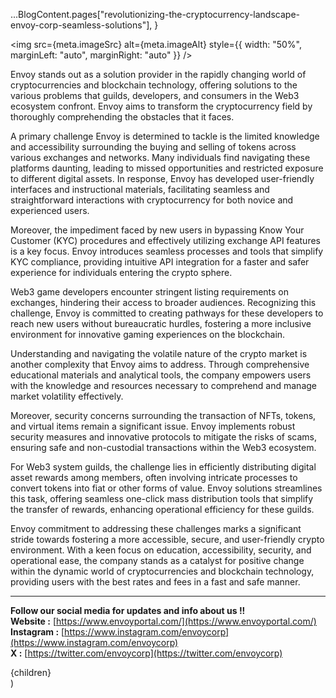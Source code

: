 
  ...BlogContent.pages["revolutionizing-the-cryptocurrency-landscape-envoy-corp-seamless-solutions"],
}

<img
  src={meta.imageSrc}
  alt={meta.imageAlt}
  style={{ width: "50%", marginLeft: "auto", marginRight: "auto" }}
/>

Envoy stands out as a solution provider in the rapidly changing world of cryptocurrencies and blockchain technology, offering solutions to the various problems that guilds, developers, and consumers in the Web3 ecosystem confront. Envoy aims to transform the cryptocurrency field by thoroughly comprehending the obstacles that it faces.

A primary challenge Envoy is determined to tackle is the limited knowledge and accessibility surrounding the buying and selling of tokens across various exchanges and networks. Many individuals find navigating these platforms daunting, leading to missed opportunities and restricted exposure to different digital assets. In response, Envoy has developed user-friendly interfaces and instructional materials, facilitating seamless and straightforward interactions with cryptocurrency for both novice and experienced users.

Moreover, the impediment faced by new users in bypassing Know Your Customer (KYC) procedures and effectively utilizing exchange API features is a key focus. Envoy introduces seamless processes and tools that simplify KYC compliance, providing intuitive API integration for a faster and safer experience for individuals entering the crypto sphere.

Web3 game developers encounter stringent listing requirements on exchanges, hindering their access to broader audiences. Recognizing this challenge, Envoy is committed to creating pathways for these developers to reach new users without bureaucratic hurdles, fostering a more inclusive environment for innovative gaming experiences on the blockchain.

Understanding and navigating the volatile nature of the crypto market is another complexity that Envoy aims to address. Through comprehensive educational materials and analytical tools, the company empowers users with the knowledge and resources necessary to comprehend and manage market volatility effectively.

Moreover, security concerns surrounding the transaction of NFTs, tokens, and virtual items remain a significant issue. Envoy implements robust security measures and innovative protocols to mitigate the risks of scams, ensuring safe and non-custodial transactions within the Web3 ecosystem.

For Web3 system guilds, the challenge lies in efficiently distributing digital asset rewards among members, often involving intricate processes to convert tokens into fiat or other forms of value. Envoy solutions streamlines this task, offering seamless one-click mass distribution tools that simplify the transfer of rewards, enhancing operational efficiency for these guilds.

Envoy commitment to addressing these challenges marks a significant stride towards fostering a more accessible, secure, and user-friendly crypto environment. With a keen focus on education, accessibility, security, and operational ease, the company stands as a catalyst for positive change within the dynamic world of cryptocurrencies and blockchain technology, providing users with the best rates and fees in a fast and safe manner.

____________________________________________________________________________________________________________________________________

**Follow our social media for updates and info about us !!**<br/>
**Website :** [https://www.envoyportal.com/](https://www.envoyportal.com/)<br/>
**Instagram :** [https://www.instagram.com/envoycorp](https://www.instagram.com/envoycorp)<br/>
**X :** [https://twitter.com/envoycorp](https://twitter.com/envoycorp)<br/>

  <div className="container mt-8 blog-page">
    <BlogHeader
      title={meta.title}
      date={format(parseISO(meta.date), MONTH_YEAR_FORMAT)}
      categories={meta.categories}
    />
    <article className="mt-8 space-y-4">{children}</article>
    <BlogHighlightSection />
  </div>
)
